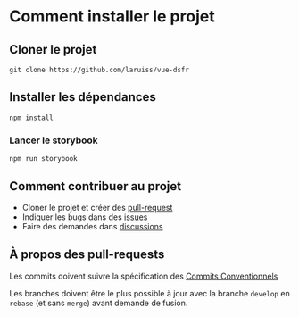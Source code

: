 
<Meta title="Docs/Dev" />

# Comment installer le projet


## Cloner le projet

```shell
git clone https://github.com/laruiss/vue-dsfr
```

## Installer les dépendances

```
npm install
```

### Lancer le storybook

```
npm run storybook
```

## Comment contribuer au projet

- Cloner le projet et créer des [pull-request](https://docs.github.com/en/github/collaborating-with-pull-requests/proposing-changes-to-your-work-with-pull-requests/about-pull-requests)
- Indiquer les bugs dans des [issues](https://github.com/laruiss/vue-dsfr/issues)
- Faire des demandes dans [discussions](https://github.com/laruiss/vue-dsfr/discussions)

## À propos des pull-requests

Les commits doivent suivre la spécification des [Commits Conventionnels](https://www.conventionalcommits.org/fr/v1.0.0/)

Les branches doivent être le plus possible à jour avec la branche `develop` en `rebase` (et sans `merge`) avant demande de fusion.
